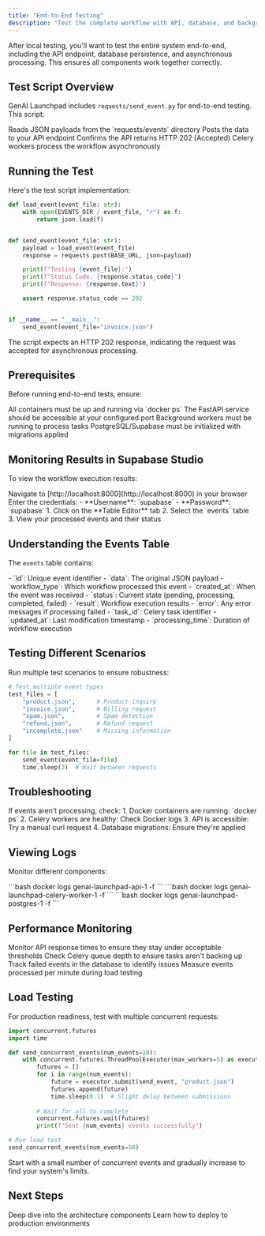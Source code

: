 ```yaml
---
title: "End-to-End Testing"
description: "Test the complete workflow with API, database, and background processing"
---
```


After local testing, you'll want to test the entire system end-to-end, including the API endpoint, database persistence, and asynchronous processing. This ensures all components work together correctly.

## Test Script Overview

GenAI Launchpad includes `requests/send_event.py` for end-to-end testing. This script:

<Steps>
  <Step title="Loads test data">
    Reads JSON payloads from the `requests/events` directory
  </Step>
  
  <Step title="Sends HTTP request">
    Posts the data to your API endpoint
  </Step>
  
  <Step title="Validates response">
    Confirms the API returns HTTP 202 (Accepted)
  </Step>
  
  <Step title="Triggers background processing">
    Celery workers process the workflow asynchronously
  </Step>
</Steps>

## Running the Test

Here's the test script implementation:

```python
def load_event(event_file: str):
    with open(EVENTS_DIR / event_file, "r") as f:
        return json.load(f)


def send_event(event_file: str):
    payload = load_event(event_file)
    response = requests.post(BASE_URL, json=payload)

    print(f"Testing {event_file}:")
    print(f"Status Code: {response.status_code}")
    print(f"Response: {response.text}")

    assert response.status_code == 202


if __name__ == "__main__":
    send_event(event_file="invoice.json")
```

<Info>
The script expects an HTTP 202 response, indicating the request was accepted for asynchronous processing.
</Info>

## Prerequisites

Before running end-to-end tests, ensure:

<CardGroup cols={2}>
  <Card title="Docker Running" icon="docker">
    All containers must be up and running via `docker ps`
  </Card>
  
  <Card title="API Available" icon="server">
    The FastAPI service should be accessible at your configured port
  </Card>
  
  <Card title="Celery Workers" icon="gears">
    Background workers must be running to process tasks
  </Card>
  
  <Card title="Database Ready" icon="database">
    PostgreSQL/Supabase must be initialized with migrations applied
  </Card>
</CardGroup>

## Monitoring Results in Supabase Studio

To view the workflow execution results:

<Steps>
  <Step title="Access Supabase Studio">
    Navigate to [http://localhost:8000](http://localhost:8000) in your browser
  </Step>
  
  <Step title="Authenticate">
    Enter the credentials:
    - **Username**: `supabase`
    - **Password**: `supabase`
  </Step>
  
  <Step title="View Events Table">
    1. Click on the **Table Editor** tab
    2. Select the `events` table
    3. View your processed events and their status
  </Step>
</Steps>

## Understanding the Events Table

The `events` table contains:

<AccordionGroup>
  <Accordion title="Event Data">
    - `id`: Unique event identifier
    - `data`: The original JSON payload
    - `workflow_type`: Which workflow processed this event
    - `created_at`: When the event was received
  </Accordion>
  
  <Accordion title="Processing Status">
    - `status`: Current state (pending, processing, completed, failed)
    - `result`: Workflow execution results
    - `error`: Any error messages if processing failed
  </Accordion>
  
  <Accordion title="Metadata">
    - `task_id`: Celery task identifier
    - `updated_at`: Last modification timestamp
    - `processing_time`: Duration of workflow execution
  </Accordion>
</AccordionGroup>

## Testing Different Scenarios

Run multiple test scenarios to ensure robustness:

```python
# Test multiple event types
test_files = [
    "product.json",      # Product inquiry
    "invoice.json",      # Billing request
    "spam.json",         # Spam detection
    "refund.json",       # Refund request
    "incomplete.json"    # Missing information
]

for file in test_files:
    send_event(event_file=file)
    time.sleep(2)  # Wait between requests
```

## Troubleshooting

<Warning>
If events aren't processing, check:
1. Docker containers are running: `docker ps`
2. Celery workers are healthy: Check Docker logs
3. API is accessible: Try a manual curl request
4. Database migrations: Ensure they're applied
</Warning>

## Viewing Logs

Monitor different components:

<Tabs>
  <Tab title="API Logs">
    ```bash
    docker logs genai-launchpad-api-1 -f
    ```
  </Tab>
  
  <Tab title="Celery Worker Logs">
    ```bash
    docker logs genai-launchpad-celery-worker-1 -f
    ```
  </Tab>
  
  <Tab title="Database Logs">
    ```bash
    docker logs genai-launchpad-postgres-1 -f
    ```
  </Tab>
</Tabs>

## Performance Monitoring

<CardGroup cols={2}>
  <Card title="Response Time" icon="clock">
    Monitor API response times to ensure they stay under acceptable thresholds
  </Card>
  
  <Card title="Queue Length" icon="list">
    Check Celery queue depth to ensure tasks aren't backing up
  </Card>
  
  <Card title="Error Rate" icon="exclamation-triangle">
    Track failed events in the database to identify issues
  </Card>
  
  <Card title="Throughput" icon="chart-line">
    Measure events processed per minute during load testing
  </Card>
</CardGroup>

## Load Testing

For production readiness, test with multiple concurrent requests:

```python
import concurrent.futures
import time

def send_concurrent_events(num_events=10):
    with concurrent.futures.ThreadPoolExecutor(max_workers=5) as executor:
        futures = []
        for i in range(num_events):
            future = executor.submit(send_event, "product.json")
            futures.append(future)
            time.sleep(0.1)  # Slight delay between submissions
        
        # Wait for all to complete
        concurrent.futures.wait(futures)
        print(f"Sent {num_events} events successfully")

# Run load test
send_concurrent_events(num_events=50)
```

<Tip>
Start with a small number of concurrent events and gradually increase to find your system's limits.
</Tip>

## Next Steps

<CardGroup cols={2}>
  <Card title="Core Components" icon="puzzle-piece" href="/genai-schemas">
    Deep dive into the architecture components
  </Card>
  
  <Card title="Production Deployment" icon="rocket" href="/genai-deployment">
    Learn how to deploy to production environments
  </Card>
</CardGroup>